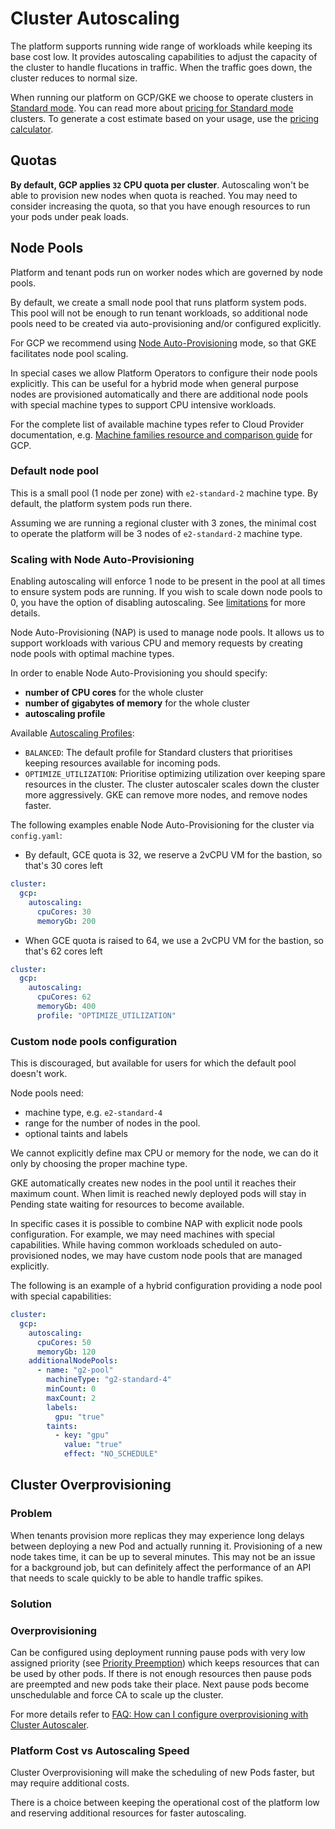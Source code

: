 
# Cluster Autoscaling


The platform supports running wide range of workloads while keeping its base cost low. It provides autoscaling capabilities to adjust the capacity of the cluster to handle flucations in traffic. When the traffic goes down, the cluster reduces to normal size.

When running our platform on GCP/GKE we choose to operate clusters in [Standard mode](https://cloud.google.com/kubernetes-engine/docs/concepts/types-of-clusters#modes).
You can read more about [pricing for Standard mode](https://cloud.google.com/kubernetes-engine/pricing#standard_mode) clusters.
To generate a cost estimate based on your usage, use the [pricing calculator](https://cloud.google.com/products/calculator).

## Quotas

**By default, GCP applies `32` CPU quota per cluster**. Autoscaling won't be able to provision new nodes when quota is reached.
You may need to consider increasing the quota, so that you have enough resources to run your pods under peak loads.

## Node Pools

Platform and tenant pods run on worker nodes which are governed by node pools.

By default, we create a small node pool that runs platform system pods.
This pool will not be enough to run tenant workloads, so additional node pools need to be created via auto-provisioning and/or configured explicitly.

For GCP we recommend using [Node Auto-Provisioning](https://cloud.google.com/kubernetes-engine/docs/concepts/node-auto-provisioning) mode, so that GKE facilitates node pool scaling.

In special cases we allow Platform Operators to configure their node pools explicitly. This can be useful for a hybrid mode when general purpose nodes are provisioned automatically and there are additional node pools with special machine types to support CPU intensive workloads.

For the complete list of available machine types refer to Cloud Provider documentation, e.g. [Machine families resource and comparison guide](https://cloud.google.com/compute/docs/machine-resource) for GCP.

### Default node pool

This is a small pool (1 node per zone) with `e2-standard-2` machine type.
By default, the platform system pods run there.

Assuming we are running a regional cluster with 3 zones, the minimal cost to operate the platform will be 3 nodes of `e2-standard-2` machine type.

### Scaling with Node Auto-Provisioning

<Callout>

Enabling autoscaling will enforce 1 node to be present in the pool at all times to ensure system pods are running. If you wish to scale down node pools to 0, you have the option of disabling autoscaling. See [limitations](https://cloud.google.com/kubernetes-engine/docs/concepts/cluster-autoscaler#limitations) for more details.

</Callout>

Node Auto-Provisioning (NAP) is used to manage node pools. It allows us to support workloads with various CPU and memory requests by creating node pools with optimal machine types.

In order to enable Node Auto-Provisioning you should specify:

- **number of CPU cores** for the whole cluster
- **number of gigabytes of memory** for the whole cluster
- **autoscaling profile**

Available [Autoscaling Profiles](https://cloud.google.com/kubernetes-engine/docs/concepts/cluster-autoscaler#autoscaling_profiles):

- `BALANCED`: The default profile for Standard clusters that prioritises keeping resources available for incoming pods.
- `OPTIMIZE_UTILIZATION`: Prioritise optimizing utilization over keeping spare resources in the cluster. The cluster autoscaler scales down the cluster more aggressively. GKE can remove more nodes, and remove nodes faster.

The following examples enable Node Auto-Provisioning for the cluster via `config.yaml`:

- By default, GCE quota is 32, we reserve a 2vCPU VM for the bastion, so that's 30 cores left

```yaml
cluster:
  gcp:
    autoscaling:
      cpuCores: 30
      memoryGb: 200
```

- When GCE quota is raised to 64, we use a 2vCPU VM for the bastion, so that's 62 cores left

```yaml
cluster:
  gcp:
    autoscaling:
      cpuCores: 62
      memoryGb: 400
      profile: "OPTIMIZE_UTILIZATION"
```

### Custom node pools configuration

This is discouraged, but available for users for which the default pool doesn't work.

Node pools need:

- machine type, e.g. `e2-standard-4`
- range for the number of nodes in the pool.
- optional taints and labels

<Callout>

We cannot explicitly define max CPU or memory for the node, we can do it only by choosing the proper machine type.

</Callout>

GKE automatically creates new nodes in the pool until it reaches their maximum count.
When limit is reached newly deployed pods will stay in Pending state waiting for resources to become available.

In specific cases it is possible to combine NAP with explicit node pools configuration. For example,
we may need machines with special capabilities. While having common workloads scheduled on auto-provisioned nodes,
we may have custom node pools that are managed explicitly.

The following is an example of a hybrid configuration providing a node pool with special capabilities:

```yaml
cluster:
  gcp:
    autoscaling:
      cpuCores: 50
      memoryGb: 120
    additionalNodePools:
      - name: "g2-pool"
        machineType: "g2-standard-4"
        minCount: 0
        maxCount: 2
        labels:
          gpu: "true"
        taints:
          - key: "gpu"
            value: "true"
            effect: "NO_SCHEDULE"
```

## Cluster Overprovisioning

### Problem

When tenants provision more replicas they may experience long delays between deploying a new Pod and actually running it. Provisioning of a new node takes time, it can be up to several minutes. This may not be an issue for a background job, but can definitely affect the performance of an API
that needs to scale quickly to be able to handle traffic spikes.

### Solution

### Overprovisioning

Can be configured using deployment running pause pods with very low assigned priority (see [Priority Preemption](https://kubernetes.io/docs/concepts/configuration/pod-priority-preemption/)) which keeps resources that can be used by other pods.
If there is not enough resources then pause pods are preempted and new pods take their place.
Next pause pods become unschedulable and force CA to scale up the cluster.

For more details refer to [FAQ: How can I configure overprovisioning with Cluster Autoscaler](https://github.com/kubernetes/autoscaler/blob/master/cluster-autoscaler/FAQ.md#how-can-i-configure-overprovisioning-with-cluster-autoscaler).

### Platform Cost vs Autoscaling Speed

Cluster Overprovisioning will make the scheduling of new Pods faster, but may require additional costs.

There is a choice between keeping the operational cost of the platform low and reserving additional resources for faster autoscaling.
